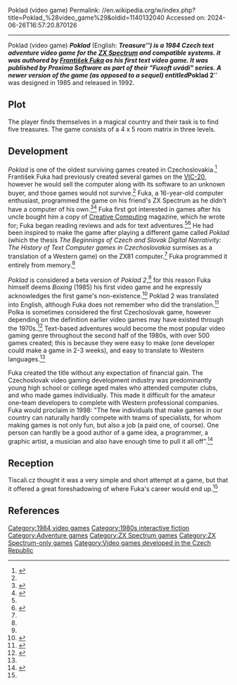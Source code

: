 Poklad (video game)
Permalink: //en.wikipedia.org/w/index.php?title=Poklad_%28video_game%29&oldid=1140132040
Accessed on: 2024-06-26T16:57:20.870126



------
Poklad (video game)
{{Infobox video game
| title = Poklad
| publisher = Proxima Software
| developer = [[František Fuka]]
| released =  1984
| genre = [[Interactive fiction]]
}}
'''''Poklad ''''' (English: '''''Treasure''''') is a 1984 Czech text adventure video game for the [[ZX Spectrum]] and compatible systems. it was authored by [[František Fuka]] as his first text video game. It was published by Proxima Software as part of their "Fuxoft uvádí" series. A newer version of the game (as opposed to a sequel) entitled '''''Poklad 2''''' was designed in 1985 and released in 1992.

==Plot==
The player finds themselves in a magical country and their task is to find five treasures. The game consists of a 4 x 5 room matrix in three levels.

==Development==
''Poklad '' is one of the oldest surviving{{Clarify|date=August 2019}} games created in Czechoslovakia.<ref name="databaze-her.cz">{{cite web|url=https://www.databaze-her.cz/hry/poklad-2/|title=Poklad 2 – Databáze-her.cz|website=www.databaze-her.cz}}</ref> František Fuka had previously created several games on the [[VIC-20]], however he would sell the computer along with its software to an unknown buyer, and those games would not survive.<ref name="databaze-her.cz"/> Fuka, a 16-year-old computer enthusiast, programmed the game on his friend's ZX Spectrum as he didn't have a computer of his own.<ref name="auto">{{cite web|url=https://games.tiscali.cz/tema/ceske-a-slovenske-hry-pod-koly-casu-245471|title=České a slovenské hry pod koly času - Games.cz|last=Tiscali|website=Games.cz}}</ref><ref name="cuni.cz">{{cite web |url=https://dspace.cuni.cz/bitstream/handle/20.500.11956/43165/DPTX_2010_2__0_322733_0_97731.pdf?sequence=1 |title=Institute paper |website=dspace.cuni.cz/bitstream}}</ref> Fuka first got interested in games after his uncle bought him a copy of [[Creative Computing]] magazine, which he wrote for; Fuka began reading reviews and ads for text adventures.<ref name="cuni.cz"/><ref>{{Cite web|url=https://dspace.cuni.cz/bitstream/handle/20.500.11956/43165/DPTX_2010_2__0_322733_0_97731.pdf?sequence=1|title=Počátky české a slovenské digitální narativity: Historie textových počítačových her v Československu|last=Šidlichovský|first=Pavel|date=2012|website=UNIVERZITA KARLOVA V PRAZE|page=24}}</ref> He had been inspired to make the game after playing a different game called ''Poklad'' (which the thesis ''The Beginnings of Czech and Slovak Digital Narrativity: The History of Text Computer games in Czechoslovakia'' surmises as a translation of a Western game) on the ZX81 computer.<ref name="cuni.cz"/> Fuka programmed it entirely from memory.<ref name="cuni.cz"/>  

''Poklad '' is considered a beta version of ''Poklad 2'',<ref name="databaze-her.cz"/> for this reason Fuka himself deems ''Boxing'' (1985) his first video game and he expressly acknowledges the first game's non-existence.<ref>{{cite web|url=https://herniarcheolog.blogspot.com.au/2017/02/hra-2-3-poklad-1984-poklad-2-1985.html|title=Herní Archeolog: Hra 2 & 3 - Poklad (1984) & Poklad 2 (1985)|last=Ugraugra|year=2017 |publisher=}}</ref> Poklad 2 was translated into English, although Fuka does not remember who did the translation.<ref>{{cite web|url=https://www.zx-spectrum.cz/index.php?cat1=4&cat2=2&article_id=interview1.txt|title=ZX-Spectrum Games|first=Pavel|last=Plíva|website=www.zx-spectrum.cz}}</ref> Polka is sometimes considered the first Czechoslovak game, however depending on the definition earlier video games may have existed through the 1970s.<ref>{{cite web|url=https://magazin.aktualne.cz/ceske-pocitacove-hry-jsou-fenomen-mely-by-se-archivovat-jako/r~3e9da142d03611e7b6a9ac1f6b220ee8/|title=České počítačové hry jsou fenomén, měly by se archivovat jako filmy, říká Lubor Kopecký - Aktuálně.cz|date=29 November 2017|publisher=}}</ref> Text-based adventures would become the most popular video gaming genre throughout the second half of the 1980s, with over 500 games created; this is because they were easy to make (one developer could make a game in 2-3 weeks), and easy to translate to Western languages.<ref name="auto"/> 

Fuka created the title without any expectation of financial gain. The Czechoslovak  video gaming development industry was predominantly young high school or college aged males who attended computer clubs, and who made games individually. This made it difficult for the amateur one-team developers to complete with Western professional companies. Fuka would proclaim in 1998: "The few individuals that make games in our country can naturally hardly compete with teams of specialists, for whom making games is not only fun, but also a job (a paid one, of course). One person can hardly be a good author of a game idea, a programmer, a graphic artist, a musician and also have enough time to pull it all off".<ref>{{Cite journal|last=Švelch|first=Jaroslav|date=December 2013|title=Say it with a Computer Game: Hobby Computer Culture and the Non-entertainment Uses of Homebrew Games in the 1980s Czechoslovakia|url=http://gamestudies.org/1302/articles/svelch|journal=Game Studies|volume=13|issue=2|issn=1604-7982}}</ref>

==Reception==
Tiscali.cz thought it was a very simple and short attempt at a game, but that it offered a great foreshadowing of where Fuka's career would end up.<ref name="auto"/>

==References==
{{reflist}}

[[Category:1984 video games]]
[[Category:1980s interactive fiction]]
[[Category:Adventure games]]
[[Category:ZX Spectrum games]]
[[Category:ZX Spectrum-only games]]
[[Category:Video games developed in the Czech Republic]]